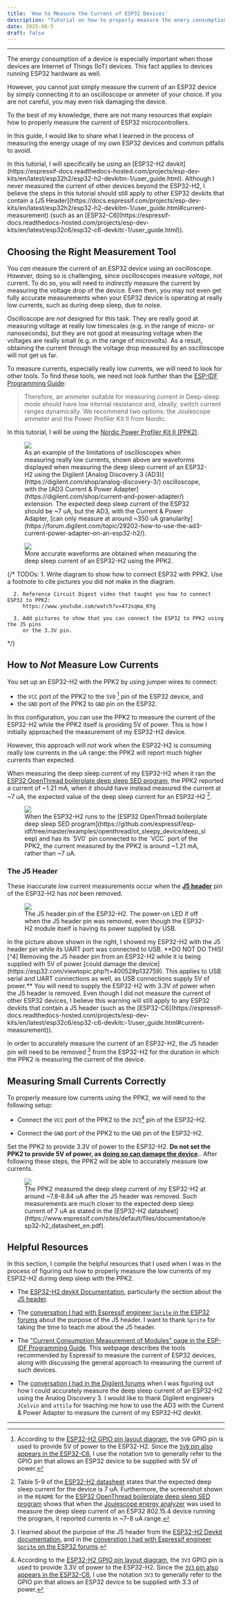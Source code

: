 ```yaml
---
title: 'How to Measure the Current of ESP32 Devices'
description: "Tutorial on how to properly measure the enery consumption of ESP32 devices running OpenThread."
date: 2025-06-5
draft: false
---
```



---

The energy consumption of a device is especially important when those devices are Internet of Things (IoT) devices. This fact applies to devices running ESP32 hardware as well.

However, you cannot just simply measure the current of an ESP32 device by simply connecting it to an oscilloscope or anmeter of your choice. If you are not careful, you may even risk damaging the device.

To the best of my knowledge, there are not many resources that explain how to properly measure the current of ESP32 microcontrollers. 

In this guide, I would like to share what I learned in the process of measuring the energy usage of my own ESP32 devices and common pitfalls to avoid.

<Callout type="info">
  In this tutorial, I will specifically be using an [ESP32-H2 devkit](https://espressif-docs.readthedocs-hosted.com/projects/esp-dev-kits/en/latest/esp32h2/esp32-h2-devkitm-1/user_guide.html). Although I never measured the current of other devices beyond the ESP32-H2, I believe the steps in this tutorial should still apply to other ESP32 devkits that contain a [J5 Header](https://docs.espressif.com/projects/esp-dev-kits/en/latest/esp32h2/esp32-h2-devkitm-1/user_guide.html#current-measurement) (such as an [ESP32-C6](https://espressif-docs.readthedocs-hosted.com/projects/esp-dev-kits/en/latest/esp32c6/esp32-c6-devkitc-1/user_guide.html)). 
</Callout>

## Choosing the Right Measurement Tool

You *can* measure the current of an ESP32 device using an oscilloscope. However, doing so is challenging, since oscilloscopes measure *voltage*, not current. To do so, you will need to *indirectly* measure the current by measuring the voltage drop of the device. Even then, you may not even get fully accurate measurements when your ESP32 device is operating at really low currents, such as during deep sleep, due to noise. 

Oscilloscope are *not* designed for this task. They are really good at measuring voltage at really low timescales (e.g. in the range of micro- or nanoseconds), but they are not good at measuring voltage when the voltages are really small (e.g. in the range of microvolts). As a result, obtaining the current through the voltage drop measured by an oscilloscope will not get us far.

To measure currents, especially really low currents, we will need to look for other tools. To find these tools, we need not look further than the [ESP-IDF Programming Guide](https://docs.espressif.com/projects/esp-idf/en/stable/esp32h2/api-guides/current-consumption-measurement-modules.html#how-to-choose-an-appropriate-ammeter):

> Therefore, an ammeter suitable for measuring current in Deep-sleep mode should have low internal resistance and, ideally, switch current ranges dynamically. We recommend two options: the Joulescope ammeter and the Power Profiler Kit II from Nordic.

In this tutorial, I will be using the [Nordic Power Profiler Kit II (PPK2)](https://www.nordicsemi.com/Products/Development-hardware/Power-Profiler-Kit-2).

<figure>
  <img src="/images/esp32-energy/digilent-ad3-current.png" />
  <figcaption>
    As an example of the limitations of oscilloscopes when measuring really low currents, shown above are waveforms displayed when measuring the deep sleep current of an ESP32-H2 using the Digilent [Analog Discovery 3 (AD3)](https://digilent.com/shop/analog-discovery-3/) oscilloscope, with the [AD3 Current & Power Adapter](https://digilent.com/shop/current-and-power-adapter/) extension. The expected deep sleep current of the ESP32 should be ~7 uA, but the AD3, with the Current & Power Adapter,  [can only measure at around ~350 uA granularity](https://forum.digilent.com/topic/29202-how-to-use-the-ad3-current-power-adapter-on-an-esp32-h2/).
  </figcaption>
</figure>

<figure>
  <img src="/images/esp32-energy/ppk2-current.png" /> 
  <figcaption>
    More accurate waveforms are obtained when measuring the deep sleep current of an ESP32-H2 using the PPK2.
  </figcaption>
</figure>

{/* TODOs:
      1. Write diagram to show how to connect ESP32 with PPK2. Use a footnote to cite
         pictures you did not make in the diagram.

      2. Reference Circuit Digest video that taught you how to connect ESP32 to PPK2:
         https://www.youtube.com/watch?v=47Jsqma_KYg

      3. Add pictures to show that you can connect the ESP32 to PPK2 using the J5 pins
         or the 3.3V pin.
*/}

## How to *Not* Measure Low Currents

You set up an ESP32-H2 with the PPK2 by using jumper wires to connect:

 * the `VCC` port of the PPK2 to the `5V0` [^1] pin of the ESP32 device, and
 * the `GND` port of the PPK2 to `GND` pin on the ESP32.

In this configuration, you can use the PPK2 to measure the current of the ESP32-H2 while the PPK2 itself is providing 5V of power. This is how I initially approached the measurement of my ESP32-H2 device.

However, this approach will *not* work when the ESP32-H2 is consuming really low currents in the uA range: the PPK2 will report much higher currents than expected.

When measuring the deep sleep current of my ESP32-H2 when it ran the [ESP32 OpenThread boilerplate deep sleep SED program](https://github.com/espressif/esp-idf/tree/master/examples/openthread/ot_sleepy_device/deep_sleep), the PPK2 reported a current of ~1.21 mA, when it should have instead measured the current at ~7 uA, the expected value of the deep sleep current for an ESP32-H2 [^2].

<figure>
  <img src="/images/esp32-energy/esp32-inaccurate-deep-sleep-current.png" /> 
  <figcaption>
    When the ESP32-H2 runs to the [ESP32 OpenThread boilerplate deep sleep SED program](https://github.com/espressif/esp-idf/tree/master/examples/openthread/ot_sleepy_device/deep_sleep) and has its `5V0` pin connected to the `VCC` port of the PPK2, the current measured by the PPK2 is around ~1.21 mA, rather than ~7 uA.
  </figcaption>
</figure>

### The J5 Header

These inaccurate low current measurements occur when the [**J5 header**](https://espressif-docs.readthedocs-hosted.com/projects/esp-dev-kits/en/latest/esp32h2/esp32-h2-devkitm-1/user_guide.html#current-measurement) pin of the ESP32-H2 has *not* been removed.

<figure>
  <img src="/images/esp32-energy/esp32h2-j5-header.png" /> 
  <figcaption>
    The J5 header pin of the ESP32-H2. The power-on LED if off when the J5 header pin was removed, even though the ESP32-H2 module itself is having its power supplied by USB.
  </figcaption>
</figure>

<Callout type="error">
  In the picture above shown in the right, I showed my ESP32-H2 with the J5 header pin while its UART port was connected to USB. **DO NOT DO THIS![^4] Removing the J5 header pin from an ESP32-H2 while it is being supplied with 5V of power [could damage the device](https://esp32.com/viewtopic.php?t=40052#p132759). This applies to USB serial and UART connections as well, as USB connections supply 5V of power.** You will need to supply the ESP32-H2 with 3.3V of power when the J5 header is removed. Even though I did not measure the current of other ESP32 devices, I believe this warning will still apply to any ESP32 devkits that contain a J5 header (such as the [ESP32-C6](https://espressif-docs.readthedocs-hosted.com/projects/esp-dev-kits/en/latest/esp32c6/esp32-c6-devkitc-1/user_guide.html#current-measurement)).
</Callout>

In order to accurately measure the current of an ESP32-H2, the J5 header pin will need to be removed [^3] from the ESP32-H2 for the duration in which the PPK2 is measuring the current of the device.

## Measuring Small Currents Correctly

To properly measure low currents using the PPK2, we will need to the following setup:

* Connect the `VCC` port of the PPK2 to the `3V3`[^5] pin of the ESP32-H2.

* Connect the `GND` port of the PPK2 to the `GND` pin of the ESP32-H2.

Set the PPK2 to provide 3.3V of power to the ESP32-H2. **Do not set the PPK2 to provide 5V of power, as [doing so can damage the device](https://esp32.com/viewtopic.php?t=40052#p132759).**. After following these steps, the PPK2 will be able to accurately measure low currents.

<figure>
  <img src="/images/esp32-energy/esp32-ppk2-accurate-currents.png" /> 
  <figcaption>
    The PPK2 measured the deep sleep current of my ESP32-H2 at around ~7.8-8.84 uA after the J5 header was removed. Such measurements are much closer to the expected deep sleep current of 7 uA as stated in the [ESP32-H2 datasheet](https://www.espressif.com/sites/default/files/documentation/esp32-h2_datasheet_en.pdf).  
  </figcaption>
</figure>

## Helpful Resources

In this section, I compile the helpful resources that I used when I was in the process of figuring out how to properly measure the low currents of my ESP32-H2 during deep sleep with the PPK2.

* The [ESP32-H2 devkit Documentation](https://docs.espressif.com/projects/esp-dev-kits/en/latest/esp32h2/esp32-h2-devkitm-1/user_guide.html), particularly the section about the [J5 header](https://docs.espressif.com/projects/esp-dev-kits/en/latest/esp32h2/esp32-h2-devkitm-1/user_guide.html#current-measurement).

* The [conversation I had with Espressif engineer `Sprite` in the ESP32 forums](esp32.com/viewtopic.php?t=40052) about the purpose of the J5 header. I want to thank `Sprite` for taking the time to teach me about the J5 header.

* The ["Current Consumption Measurement of Modules" page in the ESP-IDF Programming Guide](https://docs.espressif.com/projects/esp-idf/en/stable/esp32/api-guides/current-consumption-measurement-modules.html). This webpage describes the tools recommended by Espressif to measure the current of ESP32 devices, along with discussing the general approach to measuring the current of such devices.

* The [conversation I had in the Digilent forums](https://forum.digilent.com/topic/29202-how-to-use-the-ad3-current-power-adapter-on-an-esp32-h2/) when I was figuring out how I could accurately measure the deep sleep current of an ESP32-H2 using the Analog Discovery 3. I would like to thank Digilent engineers `JColvin` and `attila` for teaching me how to use the AD3 with the Current & Power Adapter to measure the current of my ESP32-H2 devkit.

---
[^1]: According to the [ESP32-H2 GPIO pin layout diagram](https://espressif-docs.readthedocs-hosted.com/projects/esp-dev-kits/en/latest/esp32h2/esp32-h2-devkitm-1/user_guide.html#pin-layout), the `5V0` GPIO pin is used to provide 5V of power to the ESP32-H2. Since the [`5V0` pin also appears in the ESP32-C6](https://docs.espressif.com/projects/esp-dev-kits/en/latest/esp32c6/esp32-c6-devkitc-1/user_guide.html#pin-layout), I use the notation `5V0` to generally refer to the GPIO pin that allows an ESP32 device to be supplied with 5V of power.

[^2]: Table 5-9 of the[ ESP32-H2 datasheet](https://www.espressif.com/sites/default/files/documentation/esp32-h2_datasheet_en.pdf) states that the expected deep sleep current for the device is 7 uA. Furthermore, the screenshot shown in the `README` for the [ESP32 OpenThread boilerplate deep sleep SED program](https://github.com/espressif/esp-idf/tree/master/examples/openthread/ot_sleepy_device/deep_sleep) shows that when the [Joulescope energy analyzer](https://www.joulescope.com/) was used to measure the deep sleep current of an ESP32 802.15.4 device running the program, it reported currents in ~7-8 uA range.

[^3]: I learned about the purpose of the J5 header from the [ESP32-H2 Devkit documentation](https://espressif-docs.readthedocs-hosted.com/projects/esp-dev-kits/en/latest/esp32h2/esp32-h2-devkitm-1/user_guide.html#current-measurement), and in the [converstion I had with Espressif engineer `Sprite` on the ESP32 forums](https://esp32.com/viewtopic.php?t=40052).

[^4]: At the time I took the picture, I did not know that powering my ESP32-H2 under 5V while the J5 header was removed would cause any issue. It was not until I talked to [Espressif engineer `Sprite` on the ESP32 forums](https://esp32.com/viewtopic.php?t=40052#p132759) that doing so could damage my ESP32-H2 device.

[^5]: According to the [ESP32-H2 GPIO pin layout diagram](https://espressif-docs.readthedocs-hosted.com/projects/esp-dev-kits/en/latest/esp32h2/esp32-h2-devkitm-1/user_guide.html#pin-layout), the `3V3` GPIO pin is used to provide 3.3V of power to the ESP32-H2. Since the [`3V3` pin also appears in the ESP32-C6](https://docs.espressif.com/projects/esp-dev-kits/en/latest/esp32c6/esp32-c6-devkitc-1/user_guide.html#pin-layout), I use the notation `3V3` to generally refer to the GPIO pin that allows an ESP32 device to be supplied with 3.3 of power.